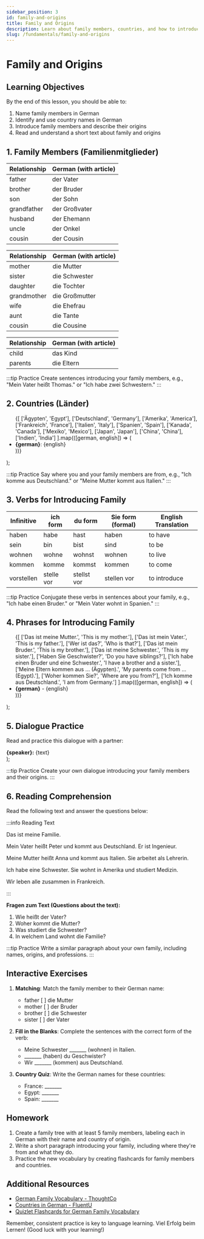 ```yaml
---
sidebar_position: 3
id: family-and-origins
title: Family and Origins
description: Learn about family members, countries, and how to introduce people in German
slug: /fundamentals/family-and-origins
---
```



# Family and Origins

## Learning Objectives

By the end of this lesson, you should be able to:
1. Name family members in German
2. Identify and use country names in German
3. Introduce family members and describe their origins
4. Read and understand a short text about family and origins

## 1. Family Members (Familienmitglieder)

<Tabs>
  <TabItem value="male" label="Male" default>

| Relationship | German (with article) |
|--------------|------------------------|
| father       | der Vater              |
| brother      | der Bruder             |
| son          | der Sohn               |
| grandfather  | der Großvater          |
| husband      | der Ehemann            |
| uncle        | der Onkel              |
| cousin       | der Cousin             |

  </TabItem>
  <TabItem value="female" label="Female">

| Relationship | German (with article) |
|--------------|------------------------|
| mother       | die Mutter             |
| sister       | die Schwester          |
| daughter     | die Tochter            |
| grandmother  | die Großmutter         |
| wife         | die Ehefrau            |
| aunt         | die Tante              |
| cousin       | die Cousine            |

  </TabItem>
  <TabItem value="neutral" label="Neutral">

| Relationship | German (with article) |
|--------------|------------------------|
| child        | das Kind               |
| parents      | die Eltern             |

  </TabItem>
</Tabs>

:::tip Practice
Create sentences introducing your family members, e.g., "Mein Vater heißt Thomas." or "Ich habe zwei Schwestern."
:::

## 2. Countries (Länder)

  <ul style={{columns: 2, listStyleType: 'none', padding: 0}}>
    {[
      ['Ägypten', 'Egypt'],
      ['Deutschland', 'Germany'],
      ['Amerika', 'America'],
      ['Frankreich', 'France'],
      ['Italien', 'Italy'],
      ['Spanien', 'Spain'],
      ['Kanada', 'Canada'],
      ['Mexiko', 'Mexico'],
      ['Japan', 'Japan'],
      ['China', 'China'],
      ['Indien', 'India']
    ].map(([german, english]) => (
      <li key={german} style={{marginBottom: '10px'}}>
        <strong>{german}</strong>: {english}
      </li>
    ))}
  </ul>
);

<CountryList />

:::tip Practice
Say where you and your family members are from, e.g., "Ich komme aus Deutschland." or "Meine Mutter kommt aus Italien."
:::

## 3. Verbs for Introducing Family

| Infinitive | ich form   | du form    | Sie form (formal) | English Translation |
|------------|------------|------------|-------------------|---------------------|
| haben      | habe       | hast       | haben             | to have             |
| sein       | bin        | bist       | sind              | to be               |
| wohnen     | wohne      | wohnst     | wohnen            | to live             |
| kommen     | komme      | kommst     | kommen            | to come             |
| vorstellen | stelle vor | stellst vor| stellen vor       | to introduce        |

:::tip Practice
Conjugate these verbs in sentences about your family, e.g., "Ich habe einen Bruder." or "Mein Vater wohnt in Spanien."
:::

## 4. Phrases for Introducing Family

  <ul style={{listStyleType: 'none', padding: 0}}>
    {[
      ['Das ist meine Mutter.', 'This is my mother.'],
      ['Das ist mein Vater.', 'This is my father.'],
      ['Wer ist das?', 'Who is that?'],
      ['Das ist mein Bruder.', 'This is my brother.'],
      ['Das ist meine Schwester.', 'This is my sister.'],
      ['Haben Sie Geschwister?', 'Do you have siblings?'],
      ['Ich habe einen Bruder und eine Schwester.', 'I have a brother and a sister.'],
      ['Meine Eltern kommen aus ... (Ägypten).', 'My parents come from ... (Egypt).'],
      ['Woher kommen Sie?', 'Where are you from?'],
      ['Ich komme aus Deutschland.', 'I am from Germany.']
    ].map(([german, english]) => (
      <li key={german} style={{marginBottom: '10px'}}>
        <strong>{german}</strong> - {english}
      </li>
    ))}
  </ul>
);

<PhraseList />

## 5. Dialogue Practice

Read and practice this dialogue with a partner:

  <div style={{marginBottom: '10px'}}>
    <strong>{speaker}:</strong> {text}
  </div>
);

<Dialogue speaker="Person A" text="Das ist meine Mutter, sie heißt Maria." />
<Dialogue speaker="Person B" text="Schön, und wer ist das?" />
<Dialogue speaker="Person A" text="Das ist mein Vater. Er kommt aus Spanien." />
<Dialogue speaker="Person B" text="Hast du Geschwister?" />
<Dialogue speaker="Person A" text="Ja, ich habe einen Bruder. Er wohnt in Ägypten." />

:::tip Practice
Create your own dialogue introducing your family members and their origins.
:::

## 6. Reading Comprehension

Read the following text and answer the questions below:

:::info Reading Text

Das ist meine Familie.

Mein Vater heißt Peter und kommt aus Deutschland. Er ist Ingenieur.

Meine Mutter heißt Anna und kommt aus Italien. Sie arbeitet als Lehrerin.

Ich habe eine Schwester. Sie wohnt in Amerika und studiert Medizin.

Wir leben alle zusammen in Frankreich.

:::

**Fragen zum Text (Questions about the text):**

1. Wie heißt der Vater?
2. Woher kommt die Mutter?
3. Was studiert die Schwester?
4. In welchem Land wohnt die Familie?

:::tip Practice
Write a similar paragraph about your own family, including names, origins, and professions.
:::

## Interactive Exercises

1. **Matching**: Match the family member to their German name:
   - father   [ ] die Mutter
   - mother   [ ] der Bruder
   - brother  [ ] die Schwester
   - sister   [ ] der Vater

2. **Fill in the Blanks**: Complete the sentences with the correct form of the verb:
   - Meine Schwester _______ (wohnen) in Italien.
   - _______ (haben) du Geschwister?
   - Wir _______ (kommen) aus Deutschland.

3. **Country Quiz**: Write the German names for these countries:
   - France: _______
   - Egypt: _______
   - Spain: _______

## Homework

1. Create a family tree with at least 5 family members, labeling each in German with their name and country of origin.
2. Write a short paragraph introducing your family, including where they're from and what they do.
3. Practice the new vocabulary by creating flashcards for family members and countries.

## Additional Resources

- [German Family Vocabulary - ThoughtCo](https://www.thoughtco.com/german-family-vocabulary-1444334)
- [Countries in German - FluentU](https://www.fluentu.com/blog/german/countries-in-german/)
- [Quizlet Flashcards for German Family Vocabulary](https://quizlet.com/2087581/german-family-members-flash-cards/)

Remember, consistent practice is key to language learning. Viel Erfolg beim Lernen! (Good luck with your learning!)